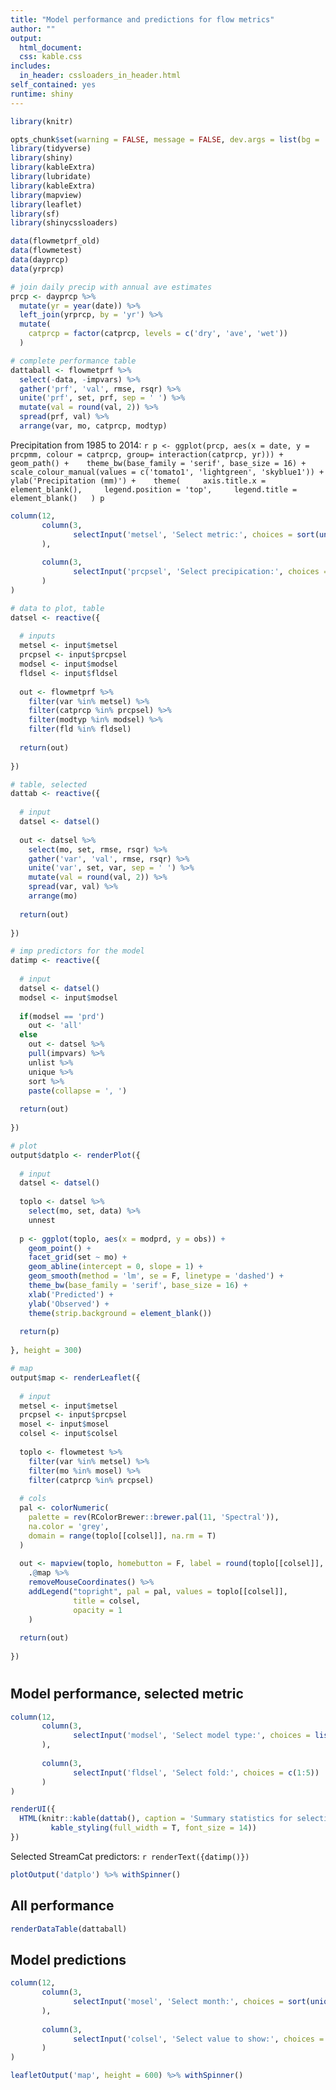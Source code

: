 ```yaml
---
title: "Model performance and predictions for flow metrics"
author: ""
output: 
  html_document:
  css: kable.css
includes: 
  in_header: cssloaders_in_header.html
self_contained: yes
runtime: shiny
---
```

  
```r
library(knitr)

opts_chunk$set(warning = FALSE, message = FALSE, dev.args = list(bg = 'transparent', family = 'serif'), eval = T, echo = F)
library(tidyverse)
library(shiny)
library(kableExtra)
library(lubridate)
library(kableExtra)
library(mapview)
library(leaflet)
library(sf)
library(shinycssloaders)

data(flowmetprf_old)
data(flowmetest)
data(dayprcp)
data(yrprcp)

# join daily precip with annual ave estimates
prcp <- dayprcp %>% 
  mutate(yr = year(date)) %>% 
  left_join(yrprcp, by = 'yr') %>%
  mutate(
    catprcp = factor(catprcp, levels = c('dry', 'ave', 'wet'))
  )

# complete performance table
dattaball <- flowmetprf %>% 
  select(-data, -impvars) %>% 
  gather('prf', 'val', rmse, rsqr) %>% 
  unite('prf', set, prf, sep = ' ') %>% 
  mutate(val = round(val, 2)) %>% 
  spread(prf, val) %>% 
  arrange(var, mo, catprcp, modtyp)
```

Precipitation from 1985 to 2014:
  ```r
p <- ggplot(prcp, aes(x = date, y = prcpmm, colour = catprcp, group= interaction(catprcp, yr))) + 
  geom_path() + 
  theme_bw(base_family = 'serif', base_size = 16) + 
  scale_colour_manual(values = c('tomato1', 'lightgreen', 'skyblue1')) + 
  ylab('Precipitation (mm)') + 
  theme(
    axis.title.x = element_blank(),
    legend.position = 'top',
    legend.title = element_blank()
  )
p
```

```r
column(12, 
       column(3, 
              selectInput('metsel', 'Select metric:', choices = sort(unique(flowmetprf$var)))
       ),
       
       column(3, 
              selectInput('prcpsel', 'Select precipication:', choices = c('dry', 'ave', 'wet'))
       )
)
```

```r
# data to plot, table
datsel <- reactive({
  
  # inputs
  metsel <- input$metsel
  prcpsel <- input$prcpsel
  modsel <- input$modsel
  fldsel <- input$fldsel
  
  out <- flowmetprf %>% 
    filter(var %in% metsel) %>% 
    filter(catprcp %in% prcpsel) %>% 
    filter(modtyp %in% modsel) %>% 
    filter(fld %in% fldsel)
  
  return(out)
  
})

# table, selected
dattab <- reactive({
  
  # input
  datsel <- datsel()
  
  out <- datsel %>% 
    select(mo, set, rmse, rsqr) %>% 
    gather('var', 'val', rmse, rsqr) %>% 
    unite('var', set, var, sep = ' ') %>% 
    mutate(val = round(val, 2)) %>% 
    spread(var, val) %>% 
    arrange(mo) 
  
  return(out)
  
})

# imp predictors for the model
datimp <- reactive({
  
  # input
  datsel <- datsel()
  modsel <- input$modsel
  
  if(modsel == 'prd')
    out <- 'all'
  else 
    out <- datsel %>% 
    pull(impvars) %>%
    unlist %>% 
    unique %>% 
    sort %>% 
    paste(collapse = ', ')
  
  return(out)
  
})

# plot
output$datplo <- renderPlot({
  
  # input
  datsel <- datsel()
  
  toplo <- datsel %>% 
    select(mo, set, data) %>% 
    unnest
  
  p <- ggplot(toplo, aes(x = modprd, y = obs)) + 
    geom_point() + 
    facet_grid(set ~ mo) +
    geom_abline(intercept = 0, slope = 1) +
    geom_smooth(method = 'lm', se = F, linetype = 'dashed') + 
    theme_bw(base_family = 'serif', base_size = 16) + 
    xlab('Predicted') +
    ylab('Observed') + 
    theme(strip.background = element_blank())
  
  return(p)
  
}, height = 300)

# map
output$map <- renderLeaflet({
  
  # input
  metsel <- input$metsel
  prcpsel <- input$prcpsel
  mosel <- input$mosel
  colsel <- input$colsel
  
  toplo <- flowmetest %>% 
    filter(var %in% metsel) %>% 
    filter(mo %in% mosel) %>% 
    filter(catprcp %in% prcpsel)
  
  # cols
  pal <- colorNumeric(
    palette = rev(RColorBrewer::brewer.pal(11, 'Spectral')),
    na.color = 'grey',
    domain = range(toplo[[colsel]], na.rm = T)
  )
  
  out <- mapview(toplo, homebutton = F, label = round(toplo[[colsel]], 2), color = pal(toplo[[colsel]])) %>% 
    .@map %>% 
    removeMouseCoordinates() %>% 
    addLegend("topright", pal = pal, values = toplo[[colsel]],
              title = colsel,
              opacity = 1
    )
  
  return(out)
  
})
```

# {.tabset}

## Model performance, selected metric

```r
column(12, 
       column(3, 
              selectInput('modsel', 'Select model type:', choices = list(full = 'prd', selected = 'prdimp'))
       ),
       
       column(3,
              selectInput('fldsel', 'Select fold:', choices = c(1:5))
       )
)
```

```r
renderUI({
  HTML(knitr::kable(dattab(), caption = 'Summary statistics for selection.', format = 'html') %>% 
         kable_styling(full_width = T, font_size = 14))
})
```

Selected StreamCat predictors: `r renderText({datimp()})`

```r
plotOutput('datplo') %>% withSpinner()
```

## All performance

```r
renderDataTable(dattaball)
```

## Model predictions

```r
column(12, 
       column(3, 
              selectInput('mosel', 'Select month:', choices = sort(unique(flowmetprf$mo)))
       ),
       
       column(3, 
              selectInput('colsel', 'Select value to show:', choices = list(`predicted` = 'est', `CV` = 'cv'))
       )
)
```

```r
leafletOutput('map', height = 600) %>% withSpinner()
```


